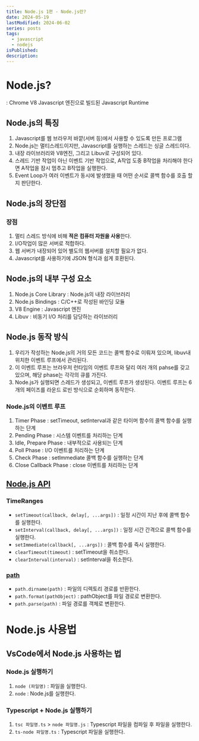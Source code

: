 ```yaml
---
title: Node.js 1편 - Node.js란?
date: 2024-05-19
lastModified: 2024-06-02
series: posts
tags: 
  - javascript
  - nodejs
isPublished: 
description: 
---
```


# Node.js?
: Chrome <Description content="웹 브라우저를 만드는 데 기반을 제공하는 오픈 소스 자바스크립트 엔진">V8 Javascript 엔진</Description>으로 빌드된 Javascript Runtime

## Node.js의 특징
1. Javascript를 웹 브라우저 바깥(서버 등)에서 사용할 수 있도록 만든 프로그램
2. Node.js는 멀티스레드이지만, Javascript를 실행하는 스레드는 싱글 스레드이다.
3. 내장 라이브러리와 V8엔진, 그리고 <Description content="비동기 작업(논블로킹 I/O)을 수행한다">Libuv</Description>로 구성되어 있다.
4. 스레드 기반 작업이 아닌 이벤트 기반 작업으로, A작업 도중 B작업을 처리해야 한다면 A작업을 잠시 멈추고 B작업을 실행한다.
5. Event Loop가 여러 이벤트가 동시에 발생했을 때 어떤 순서로 콜백 함수를 호출 할지 판단한다.


## Node.js의 장단점
### 장점
1. 멀티 스레드 방식에 비해 **적은 컴퓨터 자원을 사용**한다.
2. I/O작업이 많은 서버로 적합하다.
3. 웹 서버가 내장되어 있어 별도의 웹서버를 설치할 필요가 없다.
4. Javascript를 사용하기에 JSON 형식과 쉽게 호환된다.

## Node.js의 내부 구성 요소
1. Node.js Core Library : Node.js의 내장 라이브러리
2. Node.js Bindings : C/C++로 작성된 바인딩 모듈
3. V8 Engine : Javascript 엔진
4. Libuv : 비동기 I/O 처리를 담당하는 라이브러리

## Node.js 동작 방식
1. 우리가 작성하는 Node.js의 거의 모든 코드는 콜백 함수로 이뤄져 있으며, libuv내 위치한 이벤트 루프에서 관리된다.
2. 이 이벤트 루프는 브라우저 런타임의 이벤트 루프와 달리 여러 개의 pahse를 갖고 있으며, 해당 phase는 각각의 큐를 가진다.
3. Node.js가 실행되면 스레드가 생성되고, 이벤트 루프가 생성된다. 이벤트 루프는 6개의 페이즈를 <Description content="프로세스들 사이에 우선순위를 두지 않고, 순서대로 시간단위로 CPU를 할당하는 방식의 CPU 스케줄링 알고리즘">라운드 로빈</Description> 방식으로 순회하며 동작한다.

### Node.js의 이벤트 루프
1. Timer Phase : setTimeout, setInterval과 같은 타이머 함수의 콜백 함수를 실행하는 단계
2. Pending Phase : 시스템 이벤트를 처리하는 단계
3. Idle, Prepare Phase : 내부적으로 사용되는 단계
4. Poll Phase : I/O 이벤트를 처리하는 단계
5. Check Phase : setImmediate 콜백 함수를 실행하는 단계
6. Close Callback Phase : close 이벤트를 처리하는 단계

## [Node.js API](https://nodejs.org/docs/latest/api/)

### TimeRanges
- `setTimeout(callback, delay[, ...args])` : 일정 시간이 지난 후에 콜백 함수를 실행한다.
- `setInterval(callback, delay[, ...args])` : 일정 시간 간격으로 콜백 함수를 실행한다.
- `setImmediate(callback[, ...args])` : 콜백 함수를 즉시 실행한다.
- `clearTimeout(timeout)` : setTimeout을 취소한다.
- `clearInterval(interval)` : setInterval을 취소한다.

### [path](https://nodejs.org/docs/latest/api/path.html)
- `path.dirname(path)` : 파일의 디렉토리 경로를 반환한다.
- `path.format(pathObject)` : pathObject를 파일 경로로 변환한다.
- `path.parse(path)` : 파일 경로를 객체로 변환한다.

# Node.js 사용법

## VsCode에서 Node.js 사용하는 법
### Node.js 실행하기
1. `node (파일명)` : 파일을 실행한다.
2. `node` : Node.js를 실행한다.

### Typescript + Node.js 실행하기
1. `tsc 파일명.ts` > `node 파일명.js` : Typescript 파일을 컴파일 후 파일을 실행한다.
2. `ts-node 파일명.ts` : Typescript 파일을 실행한다.
